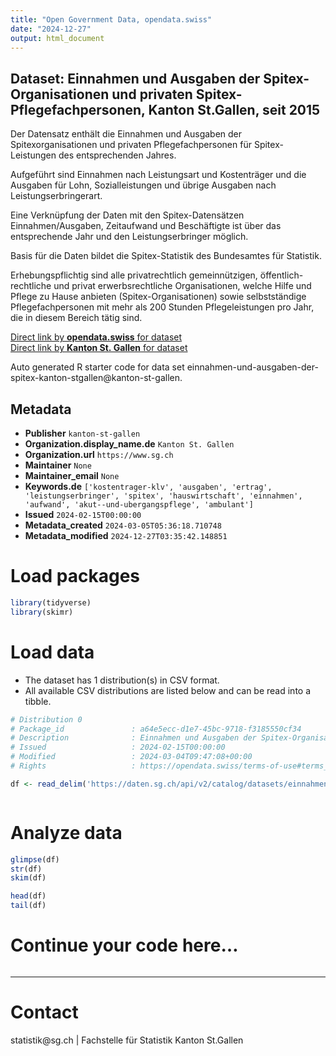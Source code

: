 ```yaml
---
title: "Open Government Data, opendata.swiss"
date: "2024-12-27"
output: html_document
---
```


## Dataset: Einnahmen und Ausgaben der Spitex-Organisationen und privaten Spitex-Pflegefachpersonen, Kanton St.Gallen, seit 2015

Der Datensatz enthält die Einnahmen und Ausgaben der Spitexorganisationen und privaten Pflegefachpersonen für Spitex-Leistungen des entsprechenden Jahres.







Aufgeführt sind Einnahmen nach Leistungsart und Kostenträger und die Ausgaben für Lohn, Sozialleistungen und übrige Ausgaben nach Leistungserbringerart.



Eine Verknüpfung der Daten mit den Spitex-Datensätzen Einnahmen/Ausgaben, Zeitaufwand und Beschäftigte ist über das entsprechende Jahr und den Leistungserbringer möglich.







Basis für die Daten bildet die Spitex-Statistik des Bundesamtes für Statistik.







Erhebungspflichtig sind alle privatrechtlich gemeinnützigen, öffentlich-rechtliche und privat erwerbsrechtliche Organisationen, welche Hilfe und Pflege zu Hause anbieten (Spitex-Organisationen) sowie selbstständige Pflegefachpersonen mit mehr als 200 Stunden Pflegeleistungen pro Jahr, die in diesem Bereich tätig sind.

[Direct link by **opendata.swiss** for dataset](https://opendata.swiss/de/dataset/einnahmen-und-ausgaben-der-spitex-organisationen-und-privaten-spitex-pflegefachpersonen-ka-2015)<br>
[Direct link by **Kanton St. Gallen** for dataset](https://daten.sg.ch/explore/dataset/einnahmen-und-ausgaben-der-spitex-kanton-stgallen/)

Auto generated R starter code for data set einnahmen-und-ausgaben-der-spitex-kanton-stgallen@kanton-st-gallen.

## Metadata

- **Publisher** `kanton-st-gallen`
- **Organization.display_name.de** `Kanton St. Gallen`
- **Organization.url** `https://www.sg.ch`
- **Maintainer** `None`
- **Maintainer_email** `None`
- **Keywords.de** `['kostentrager-klv', 'ausgaben', 'ertrag', 'leistungserbringer', 'spitex', 'hauswirtschaft', 'einnahmen', 'aufwand', 'akut--und-ubergangspflege', 'ambulant']`
- **Issued** `2024-02-15T00:00:00`
- **Metadata_created** `2024-03-05T05:36:18.710748`
- **Metadata_modified** `2024-12-27T03:35:42.148851`


# Load packages

```r

library(tidyverse)
library(skimr)

```

# Load data

-   The dataset has 1 distribution(s) in CSV format.
-   All available CSV distributions are listed below and can be read into a tibble.

```r

# Distribution 0
# Package_id               : a64e5ecc-d1e7-45bc-9718-f3185550cf34
# Description              : Einnahmen und Ausgaben der Spitex-Organisationen und privaten Spitex-Pflegefachpersonen, Kanton St.Gallen, seit 2015 (csv)
# Issued                   : 2024-02-15T00:00:00
# Modified                 : 2024-03-04T09:47:08+00:00
# Rights                   : https://opendata.swiss/terms-of-use#terms_by

df <- read_delim('https://daten.sg.ch/api/v2/catalog/datasets/einnahmen-und-ausgaben-der-spitex-kanton-stgallen/exports/csv?use_labels=true')



```

# Analyze data

```r

glimpse(df)
str(df)
skim(df)

head(df)
tail(df)

```

# Continue your code here...

```r

```

------------------------------------------------------------------------

# Contact

statistik@sg.ch | Fachstelle für Statistik Kanton St.Gallen
